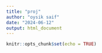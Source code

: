 ```yaml
---
title: "proj"
author: "oysik saif"
date: "2024-06-12"
output: html_document
---
```


```r
knitr::opts_chunk$set(echo = TRUE)
```

